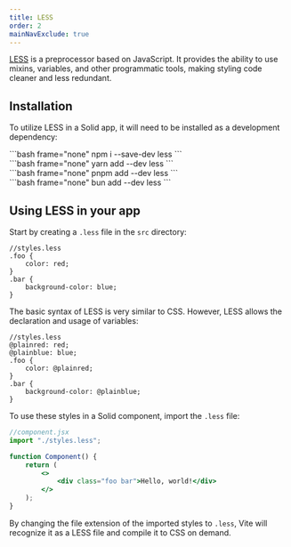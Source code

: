 ```yaml
---
title: LESS
order: 2
mainNavExclude: true
---
```


[LESS](https://lesscss.org/) is a preprocessor based on JavaScript.
It provides the ability to use mixins, variables, and other programmatic tools, making styling code cleaner and less redundant.

## Installation

To utilize LESS in a Solid app, it will need to be installed as a development dependency:

<TabsCodeBlocks>
<div id="npm">
```bash frame="none"
npm i --save-dev less
```
</div>

<div id="yarn">
```bash frame="none"
yarn add --dev less 
```
</div>

<div id="pnpm">
```bash frame="none"
pnpm add --dev less
```
</div>

<div id="bun">
```bash frame="none"
bun add --dev less
```
</div>
</TabsCodeBlocks>

## Using LESS in your app

Start by creating a `.less` file in the `src` directory:

```less
//styles.less
.foo {
	color: red;
}
.bar {
	background-color: blue;
}
```

The basic syntax of LESS is very similar to CSS.
However, LESS allows the declaration and usage of variables:

```less
//styles.less
@plainred: red;
@plainblue: blue;
.foo {
	color: @plainred;
}
.bar {
	background-color: @plainblue;
}
```

To use these styles in a Solid component, import the `.less` file:

```jsx
//component.jsx
import "./styles.less";

function Component() {
	return (
		<>
			<div class="foo bar">Hello, world!</div>
		</>
	);
}
```

By changing the file extension of the imported styles to `.less`, Vite will recognize it as a LESS file and compile it to CSS on demand.
